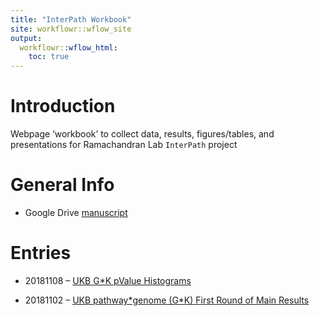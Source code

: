 ```yaml
---
title: "InterPath Workbook"
site: workflowr::wflow_site
output:
  workflowr::wflow_html:
    toc: true
---
```


# Introduction

Webpage 'workbook' to collect data, results, figures/tables, and presentations for Ramachandran Lab `InterPath` project 

# General Info

 * Google Drive [manuscript][GoogleDriveManuscript]

# Entries

 * 20181108 -- [UKB G\*K pValue Histograms][20181108a]

 * 20181102 -- [UKB pathway\*genome (G\*K) First Round of Main Results][20181102a]


[GoogleDriveManuscript]: https://docs.google.com/document/d/1o4R6cjCe1WAWGcn8QN0JoxTNdBx8QJTCtjJchHVqXqA/edit
[20181102a]: https://mturchin20.github.io/InterPath/20181102.InterPath.Vs2.GK.Analysis.FirstRoundResults.html
[20181108a]: https://mturchin20.github.io/InterPath/20181108.InterPath.Vs2.GK.Analysis.pValHistograms.html

